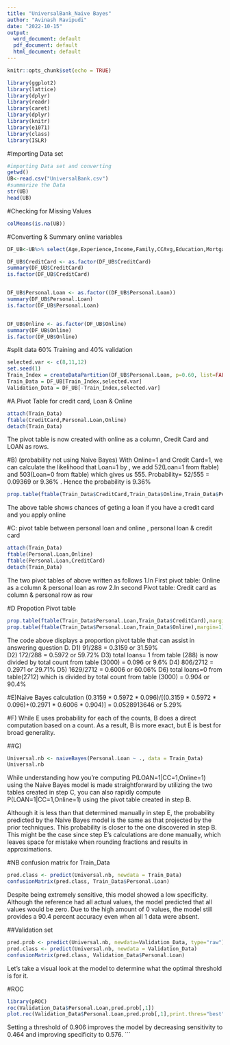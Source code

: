 ```yaml
---
title: "UniversalBank_Naive Bayes"
author: "Avinash Ravipudi"
date: "2022-10-15"
output:
  word_document: default
  pdf_document: default
  html_document: default
---
```


```r
knitr::opts_chunk$set(echo = TRUE)
```

```r
library(ggplot2)
library(lattice)
library(dplyr)
library(readr)
library(caret)
library(dplyr)
library(knitr)
library(e1071)
library(class)
library(ISLR)
```
#Importing Data set 
```r
#importing Data set and converting 
getwd()
UB<-read.csv("UniversalBank.csv")
#summarize the Data
str(UB)
head(UB)
```
#Checking for Missing Values
```r
colMeans(is.na(UB))  
```
#Converting & Summary online variables
```r
DF_UB<-UB%>% select(Age,Experience,Income,Family,CCAvg,Education,Mortgage,Personal.Loan,Securities.Account,CD.Account,Online,CreditCard)

DF_UB$CreditCard <- as.factor(DF_UB$CreditCard)
summary(DF_UB$CreditCard)
is.factor(DF_UB$CreditCard)


DF_UB$Personal.Loan <- as.factor((DF_UB$Personal.Loan))
summary(DF_UB$Personal.Loan)
is.factor(DF_UB$Personal.Loan)


DF_UB$Online <- as.factor(DF_UB$Online)
summary(DF_UB$Online)
is.factor(DF_UB$Online)
```
#split data 60% Training and 40%  validation
```r
selected.var <- c(8,11,12)
set.seed(1)
Train_Index = createDataPartition(DF_UB$Personal.Loan, p=0.60, list=FALSE) 
Train_Data = DF_UB[Train_Index,selected.var]
Validation_Data = DF_UB[-Train_Index,selected.var]
```
#A.Pivot Table for credit card, Loan & Online
```r
attach(Train_Data)
ftable(CreditCard,Personal.Loan,Online)
detach(Train_Data)
```
The pivot table is now created with online as a column, Credit Card and LOAN as rows.


#B) (probability not using Naive Bayes)
 With Online=1 and Credit Card=1, we can calculate the likelihood that Loan=1 by , we add 52(Loan=1 from ftable) and 503(Loan=0 from ftable) which gives us 555. 
             Probability= 52/555 = 0.09369 or 9.36%  . 
             Hence the probability is 9.36%
```r
prop.table(ftable(Train_Data$CreditCard,Train_Data$Online,Train_Data$Personal.Loan),margin=1)
```
The above table shows chances of geting a loan if you have a credit card and you apply online

#C: pivot table between personal loan and online , personal loan & credit card
```r
attach(Train_Data)
ftable(Personal.Loan,Online)
ftable(Personal.Loan,CreditCard)
detach(Train_Data)
```
The two pivot tables of above written as follows
        1.In First pivot table: Online as a column & personal loan as row
        2.In second Pivot table: Credit card as column & personal row as row
        
#D Propotion Pivot table
```r
prop.table(ftable(Train_Data$Personal.Loan,Train_Data$CreditCard),margin=1)
prop.table(ftable(Train_Data$Personal.Loan,Train_Data$Online),margin=1)
```
The code above displays a proportion pivot table that can assist in answering question D.
D1) 91/288 = 0.3159 or 31.59%  
D2) 172/288 = 0.5972 or 59.72%
D3) total loans= 1 from table (288) is now divided by total count from table (3000) = 0.096 or 9.6%
D4) 806/2712 = 0.2971 or 29.71%
D5) 1629/2712 = 0.6006 or 60.06%
D6) total loans=0 from table(2712) which is divided by total count from table (3000) = 0.904 or 90.4%

#E)Naive Bayes calculation
    (0.3159 * 0.5972 * 0.096)/[(0.3159 * 0.5972 * 0.096)+(0.2971 * 0.6006 * 0.904)]
    = 0.0528913646 or 5.29%

#F) 
 While E uses probability for each of the counts, B does a direct computation based on a count. As a result, B is more exact, but E is best for broad generality.

##G)
```r
Universal.nb <- naiveBayes(Personal.Loan ~ ., data = Train_Data)
Universal.nb
```
While understanding how you're computing P(LOAN=1|CC=1,Online=1) using the Naive Bayes model is made straightforward by utilizing the two tables created in step C, you can also rapidly compute P(LOAN=1|CC=1,Online=1) using the pivot table created in step B.

Although it is less than that determined manually in step E, the probability predicted by the Naive Bayes model is the same as that projected by the prior techniques. This probability is closer to the one discovered in step B. This might be the case since step E's calculations are done manually, which leaves space for mistake when rounding fractions and results in approximations.


#NB confusion matrix for Train_Data
```r
pred.class <- predict(Universal.nb, newdata = Train_Data)
confusionMatrix(pred.class, Train_Data$Personal.Loan)
```
Despite being extremely sensitive, this model showed a low specificity. Although the reference had all actual values, the model predicted that all values would be zero. Due to the high amount of 0 values, the model still provides a 90.4 percent accuracy even when all 1 data were absent.


##Validation set
```r
pred.prob <- predict(Universal.nb, newdata=Validation_Data, type="raw")
pred.class <- predict(Universal.nb, newdata = Validation_Data)
confusionMatrix(pred.class, Validation_Data$Personal.Loan)
```
Let's take a visual look at the model to determine what the optimal threshold is for it.

#ROC
```r
library(pROC)
roc(Validation_Data$Personal.Loan,pred.prob[,1])
plot.roc(Validation_Data$Personal.Loan,pred.prob[,1],print.thres="best")
```
Setting a threshold of 0.906 improves the model by decreasing sensitivity to 0.464 and improving specificity to 0.576.
```